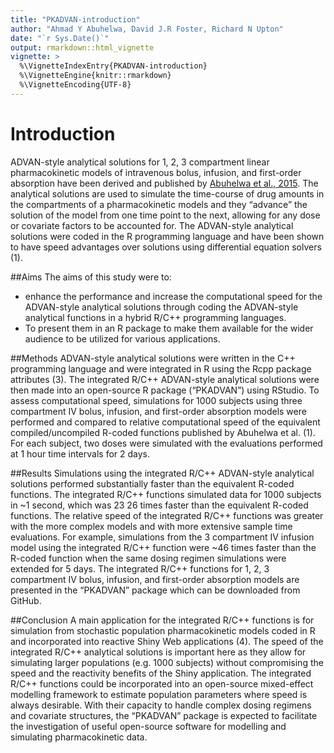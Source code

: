 ```yaml
---
title: "PKADVAN-introduction"
author: "Ahmad Y Abuhelwa, David J.R Foster, Richard N Upton"
date: "`r Sys.Date()`"
output: rmarkdown::html_vignette
vignette: >
  %\VignetteIndexEntry{PKADVAN-introduction}
  %\VignetteEngine{knitr::rmarkdown}
  %\VignetteEncoding{UTF-8}
---
```

# Introduction
  ADVAN-style analytical solutions for 1, 2, 3 compartment linear pharmacokinetic models of intravenous bolus, infusion,
and first-order absorption have been derived and published by [Abuhelwa et al., 2015](http://www.ncbi.nlm.nih.gov/pubmed/25841670). The analytical solutions are used to simulate
the time-course of drug amounts in the compartments of a pharmacokinetic models and they “advance” the solution of the model
from one time point to the next, allowing for any dose or covariate factors to be accounted for. The ADVAN-style analytical
solutions were coded in the R programming language and have been shown to have speed advantages over solutions using differential
equation solvers (1).

##Aims
The aims of this study were to:

  - enhance the performance and increase the computational speed for the ADVAN-style analytical solutions through coding the
ADVAN-style analytical functions in a hybrid R/C++ programming
languages.
  - To present them in an R package to make them available for the wider audience to be utilized for various
applications.

##Methods
ADVAN-style analytical solutions were written in the C++ programming language and were integrated in R using
the Rcpp package attributes (3). The integrated R/C++ ADVAN-style analytical solutions were then made into an open-source
R package (“PKADVAN”) using RStudio. To assess computational speed, simulations for 1000 subjects using three compartment
IV bolus, infusion, and first-order absorption models were performed and compared to relative computational speed of the
equivalent compiled/uncompiled R-coded functions published by Abuhelwa et al. (1). For each subject, two doses were
simulated with the evaluations performed at 1 hour time intervals for 2 days.

##Results
Simulations using the integrated R/C++ ADVAN-style analytical solutions performed substantially faster than
the equivalent R-coded functions. The integrated R/C++ functions simulated data for 1000 subjects in ~1 second, which was
23 26 times faster than the equivalent R-coded functions. The relative speed of the integrated R/C++ functions was greater
with the more complex models and with more extensive sample time evaluations. For example, simulations from the
3 compartment IV infusion model using the integrated R/C++ function were ~46 times faster than the R-coded function
when the same dosing regimen simulations were extended for 5 days. The integrated R/C++ functions for 1, 2, 3 compartment
IV bolus, infusion, and first-order absorption models are presented in the “PKADVAN” package which can be downloaded
from GitHub.

##Conclusion
A main application for the integrated R/C++ functions is for simulation from stochastic population
pharmacokinetic models coded in R and incorporated into reactive Shiny Web applications (4).
The speed of the integrated R/C++ analytical solutions is important here as they allow for simulating larger
populations (e.g. 1000 subjects) without compromising the speed and the reactivity benefits of the Shiny application.
The integrated R/C++ functions could be incorporated into an open-source mixed-effect modelling framework to estimate
population parameters where speed is always desirable.  With their capacity to handle complex dosing regimens and
covariate structures, the “PKADVAN” package is expected to facilitate the investigation of useful open-source software
for modelling and simulating pharmacokinetic data.
